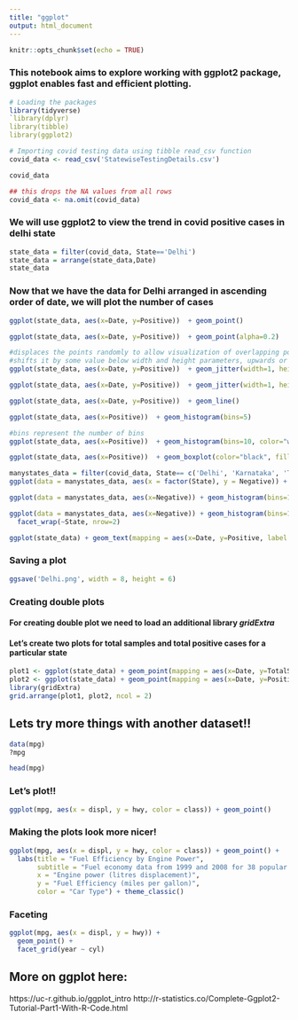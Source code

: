 ```yaml
---
title: "ggplot"
output: html_document
---
```


```r
knitr::opts_chunk$set(echo = TRUE)
```
### This notebook aims to explore working with ggplot2 package, ggplot enables fast and efficient plotting. 

```r
# Loading the packages
library(tidyverse)
`library(dplyr)
library(tibble)
library(ggplot2)
```


```r
# Importing covid testing data using tibble read_csv function
covid_data <- read_csv('StatewiseTestingDetails.csv')
```

```r
covid_data
```

```r
## this drops the NA values from all rows
covid_data <- na.omit(covid_data)
```


### We will use ggplot2 to view the trend in covid positive cases in delhi state
```r
state_data = filter(covid_data, State=='Delhi')
state_data = arrange(state_data,Date)
state_data
```

### Now that we have the data for Delhi arranged in ascending order of date, we will plot the number of cases 
```r
ggplot(state_data, aes(x=Date, y=Positive))  + geom_point()
```

```r
ggplot(state_data, aes(x=Date, y=Positive))  + geom_point(alpha=0.2)
```

```r
#displaces the points randomly to allow visualization of overlapping points
#shifts it by some value below width and height parameters, upwards or downwards randomly
ggplot(state_data, aes(x=Date, y=Positive))  + geom_jitter(width=1, height=1) 
```

```r
ggplot(state_data, aes(x=Date, y=Positive))  + geom_jitter(width=1, height=1) + geom_point(alpha=0.2)
```


```r
ggplot(state_data, aes(x=Date, y=Positive))  + geom_line() 
```

```r
ggplot(state_data, aes(x=Positive))  + geom_histogram(bins=5) 
```

```r
#bins represent the number of bins
ggplot(state_data, aes(x=Positive))  + geom_histogram(bins=10, color="white", fill="steelblue" ) 
```
```r
ggplot(state_data, aes(x=Positive))  + geom_boxplot(color="black", fill="steelblue")
```

```r
manystates_data = filter(covid_data, State== c('Delhi', 'Karnataka', 'Tamil Nadu', 'Uttar Pradesh'))
ggplot(data = manystates_data, aes(x = factor(State), y = Negative)) + geom_boxplot()
```

```r
ggplot(data = manystates_data, aes(x=Negative)) + geom_histogram(bins=10,color="white",fill="steelblue",)
```

```r
ggplot(data = manystates_data, aes(x=Negative)) + geom_histogram(bins=10,color="white",fill="steelblue",) + 
  facet_wrap(~State, nrow=2)
```


```r
ggplot(state_data) + geom_text(mapping = aes(x=Date, y=Positive, label = Positive))
```

### Saving a plot
```r
ggsave('Delhi.png', width = 8, height = 6)
```


### Creating double plots
#### For creating double plot we need to load an additional library _gridExtra_
#### Let's create two plots for total samples and total positive cases for a particular state

```r
plot1 <- ggplot(state_data) + geom_point(mapping = aes(x=Date, y=TotalSamples))
plot2 <- ggplot(state_data) + geom_point(mapping = aes(x=Date, y=Positive))
library(gridExtra)
grid.arrange(plot1, plot2, ncol = 2)
```

## Lets try more things with another dataset!!
```r
data(mpg)
?mpg
```

```r
head(mpg)
```


### Let's plot!!
```r
ggplot(mpg, aes(x = displ, y = hwy, color = class)) + geom_point()
```

### Making the plots look more nicer!
```r
ggplot(mpg, aes(x = displ, y = hwy, color = class)) + geom_point() + 
  labs(title = "Fuel Efficiency by Engine Power",
       subtitle = "Fuel economy data from 1999 and 2008 for 38 popular models of cars",
       x = "Engine power (litres displacement)",
       y = "Fuel Efficiency (miles per gallon)",
       color = "Car Type") + theme_classic()
```

### Faceting 
```r
ggplot(mpg, aes(x = displ, y = hwy)) +
  geom_point() +
  facet_grid(year ~ cyl)
```

## More on ggplot here: 
https://uc-r.github.io/ggplot_intro 
http://r-statistics.co/Complete-Ggplot2-Tutorial-Part1-With-R-Code.html 






